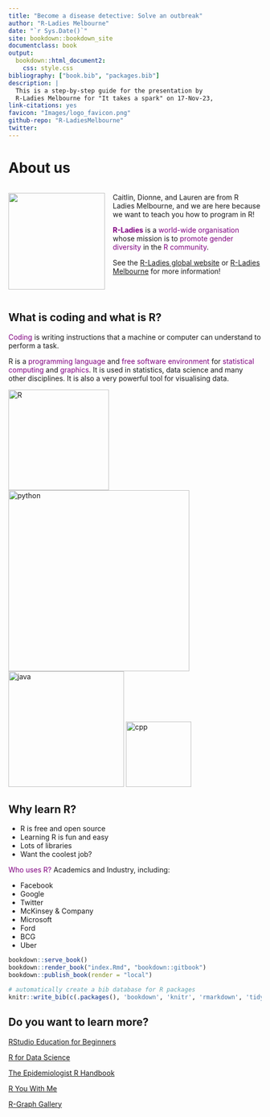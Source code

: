 ```yaml
---
title: "Become a disease detective: Solve an outbreak"
author: "R-Ladies Melbourne"
date: "`r Sys.Date()`"
site: bookdown::bookdown_site
documentclass: book
output:
  bookdown::html_document2:
    css: style.css
bibliography: ["book.bib", "packages.bib"]
description: |
  This is a step-by-step guide for the presentation by 
  R-Ladies Melbourne for "It takes a spark" on 17-Nov-23,
link-citations: yes
favicon: "Images/logo_favicon.png"
github-repo: "R-LadiesMelbourne"
twitter:
---
```


# About us
:::: {style="display: flex;"}

::: {}

![](Images/logo.png){width=2in}  

:::

::: {.col data-latex="{0.1\textwidth}"}
\ 
<!-- a larger empty space to create a bigger gap -->
\ \ \ \ 
:::
::: {}

Caitlin, Dionne, and Lauren are from R Ladies Melbourne, and we are here because we want to teach you how to program in R!

[**R-Ladies**]{style="color:purple"} is a [world-wide organisation]{style="color:purple"} whose mission is to [promote gender diversity]{style="color:purple"} in the [R community]{style="color:purple"}. 

See the [R-Ladies global website](https://rladies.org/) or [R-Ladies Melbourne](https://www.meetup.com/rladies-melbourne) for more information! 

:::

::::

## What is coding and what is R?


[Coding]{style="color:purple"} is writing instructions that a machine or computer can understand to perform a task.

R is a [programming language]{style="color:purple"} and [free software environment]{style="color:purple"} for [statistical computing]{style="color:purple"} and [graphics]{style="color:purple"}. It is used in statistics, data science and many other disciplines. It is also a very powerful tool for visualising data. 

![R](Images/Rlogo.png){width="200"} ![python](Images/Pythonlogo.png){width="360"} ![java](Images/JavaLogo.png){width="230"} ![cpp](Images/cpplogo.png){width="130"}

## Why learn R?

-   R is free and open source
-   Learning R is fun and easy
-   Lots of libraries
-   Want the coolest job?

[Who uses R?]{style="color:purple"} Academics and Industry, including:

-   Facebook
-   Google
-   Twitter
-   McKinsey & Company
-   Microsoft
-   Ford
-   BCG
-   Uber


```r
bookdown::serve_book()
bookdown::render_book("index.Rmd", "bookdown::gitbook")
bookdown::publish_book(render = "local")
```

```r
# automatically create a bib database for R packages
knitr::write_bib(c(.packages(), 'bookdown', 'knitr', 'rmarkdown', 'tidyverse', 'ggmap'), 'packages.bib')
```


## Do you want to learn more?

[RStudio Education for Beginners](https://education.rstudio.com/learn/beginner/)

[R for Data Science](https://r4ds.had.co.nz/)

[The Epidemiologist R Handbook](https://epirhandbook.com/en/)

[R You With Me](https://rladiessydney.org/courses/ryouwithme/)

[R-Graph Gallery](https://r-graph-gallery.com/)